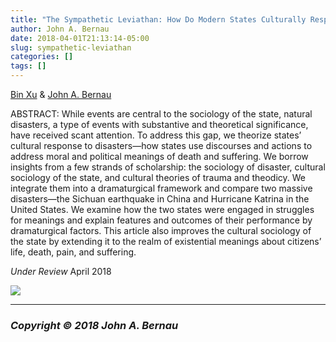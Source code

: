 ```yaml
---
title: "The Sympathetic Leviathan: How Do Modern States Culturally Respond to Disasters"
author: John A. Bernau
date: 2018-04-01T21:13:14-05:00
slug: sympathetic-leviathan
categories: []
tags: []
---
```


[Bin Xu](https://binxu.net/) & [John A. Bernau](/about/)  
  
ABSTRACT: While events are central to the sociology of the state, natural disasters, a type of events with substantive and theoretical significance, have received scant attention. To address this gap, we theorize states’ cultural response to disasters—how states use discourses and actions to address moral and political meanings of death and suffering. We borrow insights from a few strands of scholarship: the sociology of disaster, cultural sociology of the state, and cultural theories of trauma and theodicy. We integrate them into a dramaturgical framework and compare two massive disasters—the Sichuan earthquake in China and Hurricane Katrina in the United States. We examine how the two states were engaged in struggles for meanings and explain features and outcomes of their performance by dramaturgical factors. This article also improves the cultural sociology of the state by extending it to the realm of existential meanings about citizens’ life, death, pain, and suffering.  

  
*Under Review* April 2018

[![](/research/katrina.jpg)](https://commons.wikimedia.org/wiki/File:FEMA_-_19200_-_Photograph_by_Jocelyn_Augustino_taken_on_09-08-2005_in_Louisiana.jpg)
  
___

### *Copyright &copy; 2018 John A. Bernau*